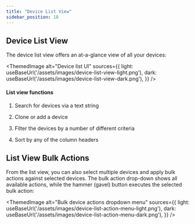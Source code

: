 ```yaml
---
title: "Device List View"
sidebar_position: 18
---
```



## Device List View

The device list view offers an at-a-glance view of all your devices:

<ThemedImage
  alt="Device list UI"
  sources={{
    light: useBaseUrl('/assets/images/device-list-view-light.png'),
    dark: useBaseUrl('/assets/images/device-list-view-dark.png'),
  }}
/>

#### **List view functions**

1. Search for devices via a text string
    
2. Clone or add a device
    
3. Filter the devices by a number of different criteria
    
4. Sort by any of the column headers
    

## List View Bulk Actions

From the list view, you can also select multiple devices and apply bulk actions against selected devices. The bulk action drop-down shows all available actions, while the hammer (gavel) button executes the selected bulk action:

<ThemedImage
  alt="Bulk device actions dropdown menu"
  sources={{
    light: useBaseUrl('/assets/images/device-list-action-menu-light.png'),
    dark: useBaseUrl('/assets/images/device-list-action-menu-dark.png'),
  }}
/>